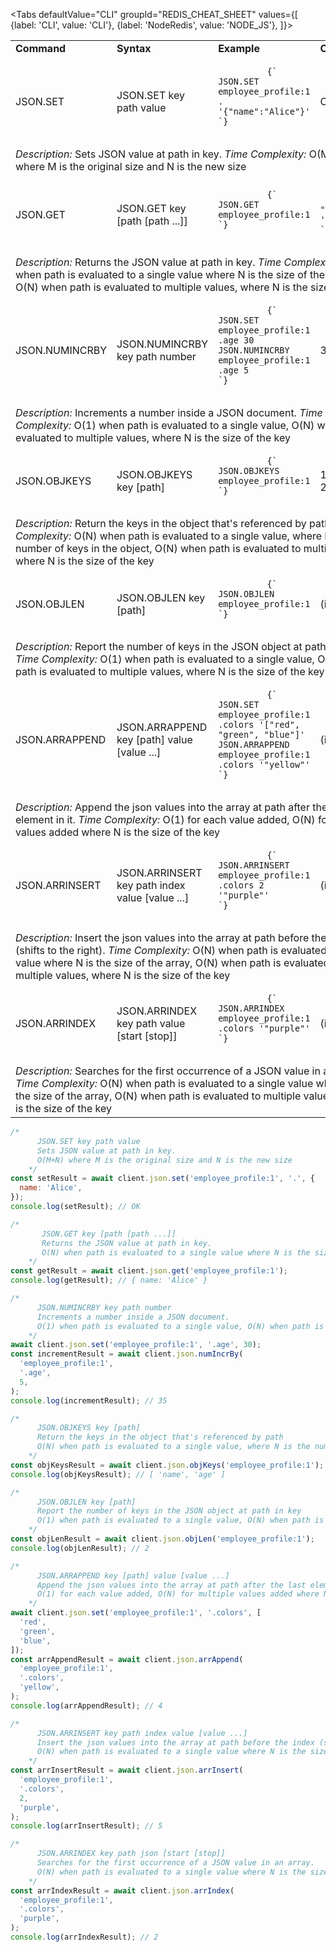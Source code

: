 
<Tabs
  defaultValue="CLI"
  groupId="REDIS_CHEAT_SHEET"
  values={[
    {label: 'CLI', value: 'CLI'},
    {label: 'NodeRedis', value: 'NODE_JS'},
  ]}>

<TabItem value="CLI">

<table>
  <tbody>
    <tr>
      <td>
        <strong>Command</strong>
      </td>
      <td>
        <strong>Syntax</strong>
      </td>
      <td>
        <strong>Example</strong>
      </td>
      <td>
        <strong>Output</strong>
      </td>
    </tr>
    <tr>
      <td>JSON.SET</td>
      <td>JSON.SET key path value</td>
      <td>
        <pre>
          <code>{`
JSON.SET employee_profile:1 . '{"name":"Alice"}'
`}</code>
        </pre>
      </td>
      <td>OK</td>
    </tr>
    <tr>
      <td colspan="4">
        <em>Description:</em> Sets JSON value at path in key.
        <em>Time Complexity:</em> O(M+N) where M is the original size and N is the
        new size
      </td>
    </tr>
    <tr>
      <td>JSON.GET</td>
      <td>JSON.GET key [path [path ...]]</td>
      <td>
        <pre>
          <code>{`
JSON.GET employee_profile:1
`}</code>
        </pre>
      </td>
      <td>
        <pre>
          <code>{`
        { "name": 'Alice' }
`}</code>
        </pre>
      </td>
    </tr>
    <tr>
      <td colspan="4">
        <em>Description:</em> Returns the JSON value at path in key.
        <em>Time Complexity:</em> O(N) when path is evaluated to a single value where
        N is the size of the value, O(N) when path is evaluated to multiple values,
        where N is the size of the key
      </td>
    </tr>
    <tr>
      <td>JSON.NUMINCRBY</td>
      <td>JSON.NUMINCRBY key path number</td>
      <td>
        <pre>
          <code>{`
JSON.SET employee_profile:1 .age 30
JSON.NUMINCRBY employee_profile:1 .age 5
`}</code>
        </pre>
      </td>
      <td>35</td>
    </tr>
    <tr>
      <td colspan="4">
        <em>Description:</em> Increments a number inside a JSON document.
        <em>Time Complexity:</em> O(1) when path is evaluated to a single value,
        O(N) when path is evaluated to multiple values, where N is the size of the
        key
      </td>
    </tr>
    <tr>
      <td>JSON.OBJKEYS</td>
      <td>JSON.OBJKEYS key [path]</td>
      <td>
        <pre>
          <code>{`
JSON.OBJKEYS employee_profile:1
`}</code>
        </pre>
      </td>
      <td>1) "name" 2) "age"</td>
    </tr>
    <tr>
      <td colspan="4">
        <em>Description:</em> Return the keys in the object that's referenced by
        path. <em>Time Complexity:</em> O(N) when path is evaluated to a single
        value, where N is the number of keys in the object, O(N) when path is
        evaluated to multiple values, where N is the size of the key
      </td>
    </tr>
    <tr>
      <td>JSON.OBJLEN</td>
      <td>JSON.OBJLEN key [path]</td>
      <td>
        <pre>
          <code>{`
JSON.OBJLEN employee_profile:1
`}</code>
        </pre>
      </td>
      <td>(integer) 2</td>
    </tr>
    <tr>
      <td colspan="4">
        <em>Description:</em> Report the number of keys in the JSON object at
        path in key. <em>Time Complexity:</em> O(1) when path is evaluated to a
        single value, O(N) when path is evaluated to multiple values, where N is
        the size of the key
      </td>
    </tr>
    <tr>
      <td>JSON.ARRAPPEND</td>
      <td>JSON.ARRAPPEND key [path] value [value ...]</td>
      <td>
        <pre>
          <code>{`
JSON.SET employee_profile:1 .colors '["red", "green", "blue"]'  
JSON.ARRAPPEND employee_profile:1 .colors '"yellow"'
`}</code>
        </pre>
      </td>
      <td>(integer) 4</td>
    </tr>
    <tr>
      <td colspan="4">
        <em>Description:</em> Append the json values into the array at path
        after the last element in it. <em>Time Complexity:</em> O(1) for each
        value added, O(N) for multiple values added where N is the size of the
        key
      </td>
    </tr>
    <tr>
      <td>JSON.ARRINSERT</td>
      <td>JSON.ARRINSERT key path index value [value ...]</td>
      <td>
        <pre>
          <code>{`
JSON.ARRINSERT employee_profile:1 .colors 2 '"purple"'
`}</code>
        </pre>
      </td>
      <td>(integer) 5</td>
    </tr>
    <tr>
      <td colspan="4">
        <em>Description:</em> Insert the json values into the array at path
        before the index (shifts to the right). <em>Time Complexity:</em> O(N)
        when path is evaluated to a single value where N is the size of the
        array, O(N) when path is evaluated to multiple values, where N is the
        size of the key
      </td>
    </tr>
    <tr>
      <td>JSON.ARRINDEX</td>
      <td>JSON.ARRINDEX key path value [start [stop]]</td>
      <td>
        <pre>
          <code>{`
JSON.ARRINDEX employee_profile:1 .colors '"purple"'
`}</code>
        </pre>
      </td>
      <td>(integer) 2</td>
    </tr>
    <tr>
      <td colspan="4">
        <em>Description:</em> Searches for the first occurrence of a JSON value
        in an array. <em>Time Complexity:</em> O(N) when path is evaluated to a
        single value where N is the size of the array, O(N) when path is
        evaluated to multiple values, where N is the size of the key
      </td>
    </tr>
  </tbody>
</table>

</TabItem>

<TabItem value="NODE_JS">

```js
/*
      JSON.SET key path value
      Sets JSON value at path in key.
      O(M+N) where M is the original size and N is the new size
    */
const setResult = await client.json.set('employee_profile:1', '.', {
  name: 'Alice',
});
console.log(setResult); // OK

/*
       JSON.GET key [path [path ...]]
       Returns the JSON value at path in key.
       O(N) when path is evaluated to a single value where N is the size of the value, O(N) when path is evaluated to multiple values, where N is the size of the key
    */
const getResult = await client.json.get('employee_profile:1');
console.log(getResult); // { name: 'Alice' }

/*
      JSON.NUMINCRBY key path number
      Increments a number inside a JSON document.
      O(1) when path is evaluated to a single value, O(N) when path is evaluated to multiple values, where N is the size of the key
    */
await client.json.set('employee_profile:1', '.age', 30);
const incrementResult = await client.json.numIncrBy(
  'employee_profile:1',
  '.age',
  5,
);
console.log(incrementResult); // 35

/*
      JSON.OBJKEYS key [path]
      Return the keys in the object that's referenced by path
      O(N) when path is evaluated to a single value, where N is the number of keys in the object, O(N) when path is evaluated to multiple values, where N is the size of the key
    */
const objKeysResult = await client.json.objKeys('employee_profile:1');
console.log(objKeysResult); // [ 'name', 'age' ]

/*
      JSON.OBJLEN key [path]
      Report the number of keys in the JSON object at path in key
      O(1) when path is evaluated to a single value, O(N) when path is evaluated to multiple values, where N is the size of the key
    */
const objLenResult = await client.json.objLen('employee_profile:1');
console.log(objLenResult); // 2

/*
      JSON.ARRAPPEND key [path] value [value ...]
      Append the json values into the array at path after the last element in it
      O(1) for each value added, O(N) for multiple values added where N is the size of the key
    */
await client.json.set('employee_profile:1', '.colors', [
  'red',
  'green',
  'blue',
]);
const arrAppendResult = await client.json.arrAppend(
  'employee_profile:1',
  '.colors',
  'yellow',
);
console.log(arrAppendResult); // 4

/*
      JSON.ARRINSERT key path index value [value ...]
      Insert the json values into the array at path before the index (shifts to the right)
      O(N) when path is evaluated to a single value where N is the size of the array, O(N) when path is evaluated to multiple values, where N is the size of the key
    */
const arrInsertResult = await client.json.arrInsert(
  'employee_profile:1',
  '.colors',
  2,
  'purple',
);
console.log(arrInsertResult); // 5

/*
      JSON.ARRINDEX key path json [start [stop]]
      Searches for the first occurrence of a JSON value in an array.
      O(N) when path is evaluated to a single value where N is the size of the array, O(N) when path is evaluated to multiple values, where N is the size of the key
    */
const arrIndexResult = await client.json.arrIndex(
  'employee_profile:1',
  '.colors',
  'purple',
);
console.log(arrIndexResult); // 2
```

</TabItem>

</Tabs>
